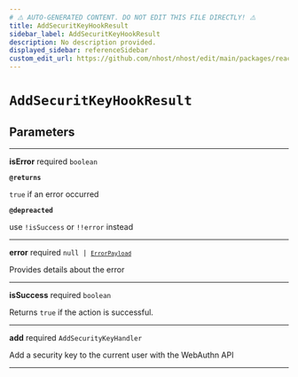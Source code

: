```yaml
---
# ⚠️ AUTO-GENERATED CONTENT. DO NOT EDIT THIS FILE DIRECTLY! ⚠️
title: AddSecuritKeyHookResult
sidebar_label: AddSecuritKeyHookResult
description: No description provided.
displayed_sidebar: referenceSidebar
custom_edit_url: https://github.com/nhost/nhost/edit/main/packages/react/src/useAddSecurityKey.ts#L18
---
```


# `AddSecuritKeyHookResult`

## Parameters

---

**<span className="parameter-name">isError</span>** <span className="optional-status">required</span> <code>boolean</code>

**`@returns`**

`true` if an error occurred

**`@depreacted`**

use `!isSuccess` or `!!error` instead

---

**<span className="parameter-name">error</span>** <span className="optional-status">required</span> <code>null &#124; [`ErrorPayload`](/reference/docgen/react/types/error-payload)</code>

Provides details about the error

---

**<span className="parameter-name">isSuccess</span>** <span className="optional-status">required</span> <code>boolean</code>

Returns `true` if the action is successful.

---

**<span className="parameter-name">add</span>** <span className="optional-status">required</span> <code>AddSecurityKeyHandler</code>

Add a security key to the current user with the WebAuthn API

---
